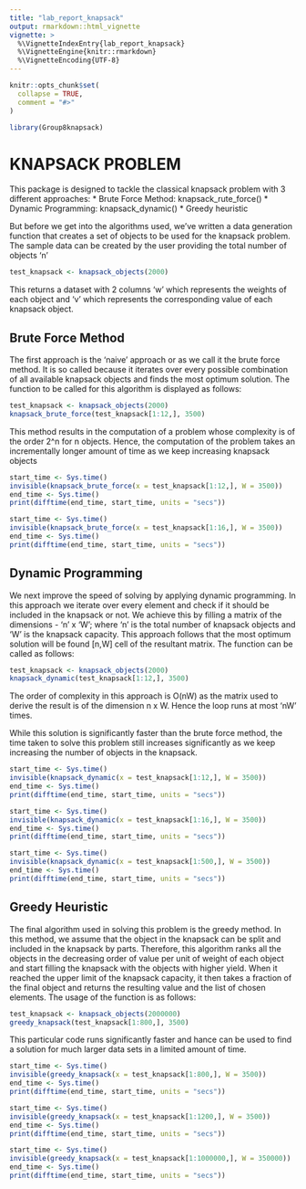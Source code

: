 ```yaml
---
title: "lab_report_knapsack"
output: rmarkdown::html_vignette
vignette: >
  %\VignetteIndexEntry{lab_report_knapsack}
  %\VignetteEngine{knitr::rmarkdown}
  %\VignetteEncoding{UTF-8}
---
```


```r
knitr::opts_chunk$set(
  collapse = TRUE,
  comment = "#>"
)
```

```r
library(Group8knapsack)
```
# KNAPSACK PROBLEM

This package is designed to tackle the classical knapsack problem with 3 different approaches: 
* Brute Force Method: knapsack_rute_force()
* Dynamic Programming: knapsack_dynamic()
* Greedy heuristic

But before we get into the algorithms used, we've written a data generation function that creates a set of objects to be used for the knapsack problem. The sample data can be created by the user providing the total number of objects 'n'

```r
test_knapsack <- knapsack_objects(2000)
```

This returns a dataset with 2 columns 'w' which represents the weights of each object and 'v' which represents the corresponding value of each knapsack object.

## Brute Force Method

The first approach is the 'naive' approach or as we call it the brute force method. It is so called because it iterates over every possible combination of all available knapsack objects and finds the most optimum solution. The function to be called for this algorithm is displayed as follows:

```r
test_knapsack <- knapsack_objects(2000)
knapsack_brute_force(test_knapsack[1:12,], 3500)
```

This method results in the computation of a problem whose complexity is of the order 2^n for n objects. Hence, the computation of the problem takes an incrementally longer amount of time as we keep increasing knapsack objects

``` r
start_time <- Sys.time()
invisible(knapsack_brute_force(x = test_knapsack[1:12,], W = 3500))
end_time <- Sys.time()
print(difftime(end_time, start_time, units = "secs"))
```

``` r
start_time <- Sys.time()
invisible(knapsack_brute_force(x = test_knapsack[1:16,], W = 3500))
end_time <- Sys.time()
print(difftime(end_time, start_time, units = "secs"))
```

## Dynamic Programming

We next improve the speed of solving by applying dynamic programming. In this approach we iterate over every element and check if it should be included in the knapsack or not. We achieve this by filling a matrix of the dimensions - 'n' x 'W'; where 'n' is the total number of knapsack objects and 'W' is the knapsack capacity. This approach follows that the most optimum solution will be found [n,W] cell of the resultant matrix. The function can be called as follows:

``` r
test_knapsack <- knapsack_objects(2000)
knapsack_dynamic(test_knapsack[1:12,], 3500)
```

The order of complexity in this approach is O(nW) as the matrix used to derive the result is of the dimension n x W. Hence the loop runs at most 'nW' times.

While this solution is significantly faster than the brute force method, the time taken to solve this problem still increases significantly as we keep increasing the number of objects in the knapsack.

``` r
start_time <- Sys.time()
invisible(knapsack_dynamic(x = test_knapsack[1:12,], W = 3500))
end_time <- Sys.time()
print(difftime(end_time, start_time, units = "secs"))
```

``` r
start_time <- Sys.time()
invisible(knapsack_dynamic(x = test_knapsack[1:16,], W = 3500))
end_time <- Sys.time()
print(difftime(end_time, start_time, units = "secs"))
```

``` r
start_time <- Sys.time()
invisible(knapsack_dynamic(x = test_knapsack[1:500,], W = 3500))
end_time <- Sys.time()
print(difftime(end_time, start_time, units = "secs"))
```

## Greedy Heuristic

The final algorithm used in solving this problem is the greedy method. In this method, we assume that the object in the knapsack can be split and included in the knapsack by parts. Therefore, this algorithm ranks all the objects in the decreasing order of value per unit of weight of each object and start filling the knapsack with the objects with higher yield. When it reached the upper limit of the knapsack capacity, it then takes a fraction of the final object and returns the resulting value and the list of chosen elements. The usage of the function is as follows:

``` r
test_knapsack <- knapsack_objects(2000000)
greedy_knapsack(test_knapsack[1:800,], 3500)
```

This particular code runs significantly faster and hance can be used to find a solution for much larger data sets in a limited amount of time.

``` r
start_time <- Sys.time()
invisible(greedy_knapsack(x = test_knapsack[1:800,], W = 3500))
end_time <- Sys.time()
print(difftime(end_time, start_time, units = "secs"))
```

``` r
start_time <- Sys.time()
invisible(greedy_knapsack(x = test_knapsack[1:1200,], W = 3500))
end_time <- Sys.time()
print(difftime(end_time, start_time, units = "secs"))
```

``` r
start_time <- Sys.time()
invisible(greedy_knapsack(x = test_knapsack[1:1000000,], W = 350000))
end_time <- Sys.time()
print(difftime(end_time, start_time, units = "secs"))
```
